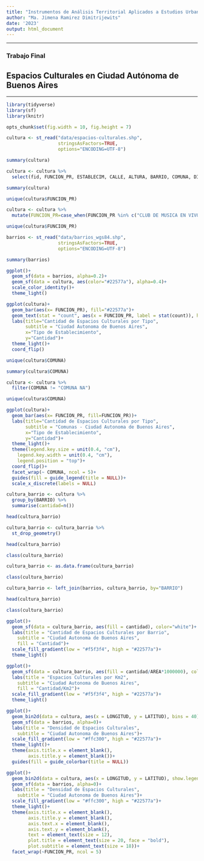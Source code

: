 ```yaml
---
title: "Instrumentos de Análisis Territorial Aplicados a Estudios Urbanos – UTDT"
author: "Ma. Jimena Ramirez Dimitrijewits"
date: '2023'
output: html_document
---
```


------------------------------

### Trabajo Final

## Espacios Culturales en Ciudad Autónoma de Buenos Aires



------------------------------

```r
library(tidyverse)
library(sf)
library(knitr)
```


```r
opts_chunk$set(fig.width = 10, fig.height = 7)
```

```r
cultura <- st_read("data/espacios-culturales.shp",
                   stringsAsFactors=TRUE,
                   options="ENCODING=UTF-8")
```

```r
summary(cultura)
```


```r
cultura <- cultura %>%
  select(fid, FUNCION_PR, ESTABLECIM, CALLE, ALTURA, BARRIO, COMUNA, DIRECCION, LONGITUD, LATITUD, geometry)
```

```r
summary(cultura)
```


```r
unique(cultura$FUNCION_PR)
```

```r
cultura <- cultura %>%
  mutate(FUNCION_PR=case_when(FUNCION_PR %in% c("CLUB DE MUSICA EN VIVO - NUEVO", "CLUB DE MUSICA EN VIVO")~"CLUB DE MUSICA", TRUE~FUNCION_PR))
```

```r
unique(cultura$FUNCION_PR)
```

```r
barrios <- st_read("data/barrios_wgs84.shp",
                   stringsAsFactors=TRUE,
                   options="ENCODING=UTF-8")
```

```r
summary(barrios)
```


```r
ggplot()+
  geom_sf(data = barrios, alpha=0.2)+
  geom_sf(data = cultura, aes(color="#22577a"), alpha=0.4)+
  scale_color_identity()+
  theme_light()
```


```r
ggplot(cultura)+
  geom_bar(aes(x= FUNCION_PR), fill="#22577a")+
  geom_text(stat = "count", aes(x = FUNCION_PR, label = stat(count)), hjust = -0.2, vjust = 0.5, size = 3)+
  labs(title="Cantidad de Espacios Culturales por Tipo",
       subtitle = "Ciudad Autonoma de Buenos Aires",
       x="Tipo de Establecimiento",
       y="Cantidad")+
  theme_light()+
  coord_flip()
```


```r
unique(cultura$COMUNA)
```

```r
summary(cultura$COMUNA)
```

```r
cultura <- cultura %>%
  filter(COMUNA != "COMUNA NA")
```

```r
unique(cultura$COMUNA)
```


```r
ggplot(cultura)+
  geom_bar(aes(x= FUNCION_PR, fill=FUNCION_PR))+
  labs(title="Cantidad de Espacios Culturales por Tipo",
       subtitle = "Comunas - Ciudad Autonoma de Buenos Aires",
       x="Tipo de Establecimiento",
       y="Cantidad")+
  theme_light()+
  theme(legend.key.size = unit(0.4, "cm"),
    legend.key.width = unit(0.4, "cm"),
    legend.position = "top")+
  coord_flip()+
  facet_wrap(~ COMUNA, ncol = 5)+
  guides(fill = guide_legend(title = NULL))+
  scale_x_discrete(labels = NULL)
```


```r
cultura_barrio <- cultura %>% 
  group_by(BARRIO) %>% 
  summarise(cantidad=n())
```

```r
head(cultura_barrio)
```


```r
cultura_barrio <- cultura_barrio %>% 
  st_drop_geometry()
```

```r
head(cultura_barrio)
```

```r
class(cultura_barrio)
```

```r
cultura_barrio <- as.data.frame(cultura_barrio)
```

```r
class(cultura_barrio)
```

```r
cultura_barrio <- left_join(barrios, cultura_barrio, by="BARRIO")
```


```r
head(cultura_barrio)
```


```r
class(cultura_barrio)
```


```r
ggplot()+
  geom_sf(data = cultura_barrio, aes(fill = cantidad), color="white")+
  labs(title = "Cantidad de Espacios Culturales por Barrio",
    subtitle = "Ciudad Autonoma de Buenos Aires",
    fill = "Cantidad")+
  scale_fill_gradient(low = "#f5f3f4", high = "#22577a")+
  theme_light()
```


```r
ggplot()+
  geom_sf(data = cultura_barrio, aes(fill = cantidad/AREA*1000000), color="white")+
  labs(title = "Espacios Culturales por Km2",
    subtitle = "Ciudad Autonoma de Buenos Aires",
    fill = "Cantidad/Km2")+
  scale_fill_gradient(low = "#f5f3f4", high = "#22577a")+
  theme_light()
```


```r
ggplot()+
  geom_bin2d(data = cultura, aes(x = LONGITUD, y = LATITUD), bins = 40)+
  geom_sf(data = barrios, alpha=0)+
  labs(title = "Densidad de Espacios Culturales",
    subtitle = "Ciudad Autonoma de Buenos Aires")+
  scale_fill_gradient(low = "#ffc300", high = "#22577a")+
  theme_light()+
  theme(axis.title.x = element_blank(),
        axis.title.y = element_blank())+
  guides(fill = guide_colorbar(title = NULL))
```



```r
ggplot()+
  geom_bin2d(data = cultura, aes(x = LONGITUD, y = LATITUD), show.legend = FALSE, bins = 40)+
  geom_sf(data = barrios, alpha=0)+
  labs(title = "Densidad de Espacios Culturales",
    subtitle = "Ciudad Autonoma de Buenos Aires")+
  scale_fill_gradient(low = "#ffc300", high = "#22577a")+
  theme_light()+
  theme(axis.title.x = element_blank(),
        axis.title.y = element_blank(),
        axis.text.x = element_blank(),
        axis.text.y = element_blank(),
        text = element_text(size = 12),
        plot.title = element_text(size = 20, face = "bold"),
        plot.subtitle = element_text(size = 18))+
  facet_wrap(~FUNCION_PR, ncol = 5)
```




























